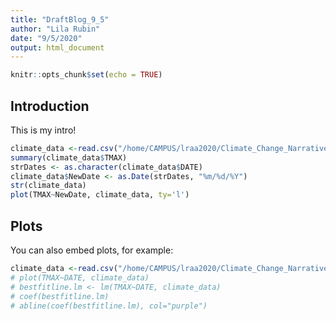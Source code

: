 ```yaml
---
title: "DraftBlog_9_5"
author: "Lila Rubin"
date: "9/5/2020"
output: html_document
---
```


```r
knitr::opts_chunk$set(echo = TRUE)
```

## Introduction

This is my intro!

```r
climate_data <-read.csv("/home/CAMPUS/lraa2020/Climate_Change_Narratives/Student_Folders/Rubin/lila_annarbor_temp_and_precip.csv")
summary(climate_data$TMAX)
strDates <- as.character(climate_data$DATE)
climate_data$NewDate <- as.Date(strDates, "%m/%d/%Y")
str(climate_data)
plot(TMAX~NewDate, climate_data, ty='l')
```

## Plots

You can also embed plots, for example:

```r
climate_data <-read.csv("/home/CAMPUS/lraa2020/Climate_Change_Narratives/Student_Folders/Rubin/lila_annarbor_temp_and_precip.csv")
# plot(TMAX~DATE, climate_data)
# bestfitline.lm <- lm(TMAX~DATE, climate_data)
# coef(bestfitline.lm)
# abline(coef(bestfitline.lm), col="purple")
```



